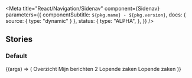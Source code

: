 

<Meta
  title="React/Navigation/Sidenav"
  component={Sidenav}
  parameters={{
    componentSubtitle: `${pkg.name} - ${pkg.version}`,
    docs: { source: { type: "dynamic" } },
    status: {
      type: "ALPHA",
    },
  }}
/>

## Stories

### Default

<Canvas>
  <Story name="Default">
    {(args) => (
      <Sidenav {...args}>
        <SidenavList>
          <SidenavItem>
            <SidenavLink current>
              <GridIcon />
              Overzicht
            </SidenavLink>
          </SidenavItem>
          <SidenavItem>
            <SidenavLink>
              <InboxIcon />
              Mijn berichten
              <BadgeCounter>2</BadgeCounter>
            </SidenavLink>
          </SidenavItem>
          <SidenavItem>
            <SidenavLink>
              <ArchiveIcon />
              Lopende zaken
            </SidenavLink>
          </SidenavItem>
        </SidenavList>
        <Divider />
        <SidenavList>
          <SidenavItem>
            <SidenavLink>
              <ArchiveIcon />
              Lopende zaken
            </SidenavLink>
          </SidenavItem>
        </SidenavList>
      </Sidenav>
    )}
  </Story>
</Canvas>

<ArgsTable of={Sidenav} />
